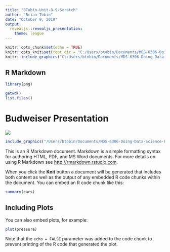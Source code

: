 ```yaml
---
title: "BTobin-Unit-8-9-Scratch"
author: "Brian Tobin"
date: "October 9, 2019"
output: 
  revealjs::revealjs_presentation:
    theme: league
---
```


```r
knitr::opts_chunk$set(echo = TRUE)
knitr::opts_knit$set(root.dir = "C:/Users/btobin/Documents/MDS-6306-Doing-Data-Science-Fall-2019/Unit 8 and 9 Case Study 1")
knitr::include_graphics("C:/Users/btobin/Documents/MDS-6306-Doing-Data-Science-Fall-2019/Unit 8 and 9 Case Study 1/Bud.PNG")
```

## R Markdown

```r
library(png)
```

```r
getwd()
list.files()
```

# Budweiser Presentation
![]("/Users/btobin/Documents/MDS-6306-Doing-Data-Science-Fall-2019/Unit 8 and 9 Case Study 1/Bud.PNG")

```r
include_graphics("/Users/btobin/Documents/MDS-6306-Doing-Data-Science-Fall-2019/Unit 8 and 9 Case Study 1/Bud.PNG")

```











This is an R Markdown document. Markdown is a simple formatting syntax for authoring HTML, PDF, and MS Word documents. For more details on using R Markdown see <http://rmarkdown.rstudio.com>.

When you click the **Knit** button a document will be generated that includes both content as well as the output of any embedded R code chunks within the document. You can embed an R code chunk like this:

```r
summary(cars)
```

## Including Plots

You can also embed plots, for example:

```r
plot(pressure)
```

Note that the `echo = FALSE` parameter was added to the code chunk to prevent printing of the R code that generated the plot.
